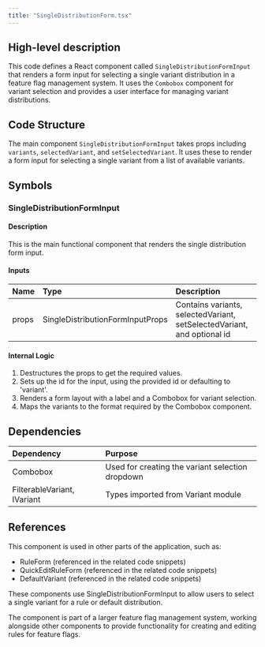 ```yaml
---
title: "SingleDistributionForm.tsx"
---
```


## High-level description
This code defines a React component called `SingleDistributionFormInput` that renders a form input for selecting a single variant distribution in a feature flag management system. It uses the `Combobox` component for variant selection and provides a user interface for managing variant distributions.

## Code Structure
The main component `SingleDistributionFormInput` takes props including `variants`, `selectedVariant`, and `setSelectedVariant`. It uses these to render a form input for selecting a single variant from a list of available variants.

## Symbols

### SingleDistributionFormInput
#### Description
This is the main functional component that renders the single distribution form input.

#### Inputs
| Name | Type | Description |
|:-----|:-----|:------------|
| props | SingleDistributionFormInputProps | Contains variants, selectedVariant, setSelectedVariant, and optional id |

#### Internal Logic
1. Destructures the props to get the required values.
2. Sets up the id for the input, using the provided id or defaulting to 'variant'.
3. Renders a form layout with a label and a Combobox for variant selection.
4. Maps the variants to the format required by the Combobox component.

## Dependencies
| Dependency | Purpose |
|:-----------|:--------|
| Combobox | Used for creating the variant selection dropdown |
| FilterableVariant, IVariant | Types imported from Variant module |

## References
This component is used in other parts of the application, such as:
- RuleForm (referenced in the related code snippets)
- QuickEditRuleForm (referenced in the related code snippets)
- DefaultVariant (referenced in the related code snippets)

These components use SingleDistributionFormInput to allow users to select a single variant for a rule or default distribution.

The component is part of a larger feature flag management system, working alongside other components to provide functionality for creating and editing rules for feature flags.